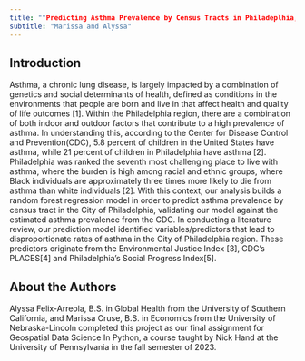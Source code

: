 ```yaml
---
title: ""Predicting Asthma Prevalence by Census Tracts in Philadeplhia, PA"
subtitle: "Marissa and Alyssa"
---
```


## Introduction

Asthma, a chronic lung disease, is largely impacted by a combination of genetics and social determinants of health, defined as conditions in the environments that people are born and live in that affect health and quality of life outcomes [1]. Within the Philadelphia region, there are a combination of both indoor and outdoor factors that contribute to a high prevalence of asthma. In understanding this, according to the Center for Disease Control and Prevention(CDC), 5.8 percent of children in the United States have asthma, while 21 percent of children in Philadelphia have asthma [2]. Philadelphia was ranked the seventh most challenging place to live with asthma, where the burden is high among racial and ethnic groups, where Black individuals are approximately three times more likely to die from asthma than white individuals [2]. With this context, our analysis builds a random forest regression model in order to predict asthma prevalence by census tract in the City of Philadelphia, validating our model against the estimated asthma prevalence from the CDC. In conducting a literature review, our prediction model identified variables/predictors that lead to disproportionate rates of asthma in the City of Philadelphia region. These predictors originate from the Environmental Justice Index [3], CDC’s PLACES[4] and Philadelphia’s Social Progress Index[5]. 


## About the Authors

Alyssa Felix-Arreola, B.S. in Global Health from the University of Southern California, and Marissa Cruse, B.S. in Economics from the University of Nebraska-Lincoln completed this project as our final assignment for Geospatial Data Science In Python, a course taught by Nick Hand at the University of Pennsylvania in the fall semester of 2023. 





 
